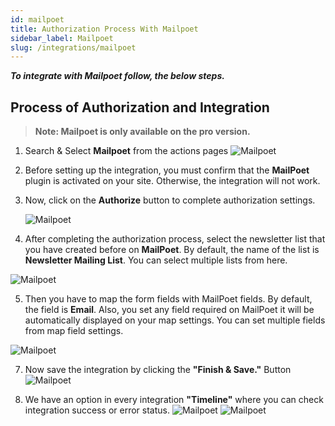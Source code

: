 ```yaml
---
id: mailpoet
title: Authorization Process With Mailpoet
sidebar_label: Mailpoet
slug: /integrations/mailpoet
---
```



**_To integrate with Mailpoet follow, the below steps._**

## Process of Authorization and Integration
> **Note: Mailpoet is only available on the pro version.**

1. Search & Select **Mailpoet** from the actions pages
   <Image src="actions/mailpoet/_select-mailpoet" alt="Mailpoet" w="1020" h="350" />

2. Before setting up the integration, you must confirm that the **MailPoet** plugin is activated on your site. Otherwise, the integration will not work.

3. Now, click on the **Authorize** button to complete authorization settings.

   <Image src="actions/mailpoet/_authorize" alt="Mailpoet" w="1020" h="350" />

4.	After completing the authorization process, select the newsletter list that you have created before on **MailPoet**. By default, the name of the list is **Newsletter Mailing List**. You can select multiple lists from here.

   <Image src="actions/mailpoet/_select-list" alt="Mailpoet" w="1020" h="350" />


5.	Then you have to map the form fields with MailPoet fields. By default, the field is **Email**. Also, you set any field required on MailPoet it will be automatically displayed on your map settings. You can set multiple fields from map field settings.
   <Image src="actions/mailpoet/_field-mapping" alt="Mailpoet" w="1020" h="350" />


7. Now save the integration by clicking the **"Finish & Save."** Button
    <Image src="actions/mailpoet/_finish-and-save" alt="Mailpoet" w="1020" h="350"/>

8. We have an option in every integration **"Timeline"** where you can check integration success or error status.
    <Image src="actions/mailpoet/_integration-dashbord" alt="Mailpoet" w="1020" h="350" />
    <Image src="actions/mailpoet/_timeline" alt="Mailpoet" w="1020" h="350" />

 